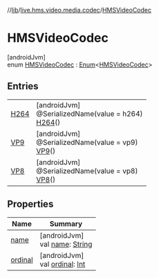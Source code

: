//[lib](/api-reference/android/v2/home/content)/[live.hms.video.media.codec](../index)/[HMSVideoCodec](index)

# HMSVideoCodec

[androidJvm]\
enum [HMSVideoCodec](index) : [Enum](https://kotlinlang.org/api/latest/jvm/stdlib/kotlin/-enum/index.html)<[HMSVideoCodec](index)>

## Entries

|                     |                                                                            |
| ------------------- | -------------------------------------------------------------------------- |
| [H264](-h264/index) | [androidJvm]<br />@SerializedName(value = h264)<br />[H264](-h264/index)() |
| [VP9](-v-p9/index)  | [androidJvm]<br />@SerializedName(value = vp9)<br />[VP9](-v-p9/index)()   |
| [VP8](-v-p8/index)  | [androidJvm]<br />@SerializedName(value = vp8)<br />[VP8](-v-p8/index)()   |

## Properties

| Name                                                    | Summary                                                                                                                                                    |
| ------------------------------------------------------- | ---------------------------------------------------------------------------------------------------------------------------------------------------------- |
| [name](index#-96051180%2FProperties%2F-1973928616)      | [androidJvm]<br />val [name](index#-96051180%2FProperties%2F-1973928616): [String](https://kotlinlang.org/api/latest/jvm/stdlib/kotlin/-string/index.html) |
| [ordinal](index#-1538154838%2FProperties%2F-1973928616) | [androidJvm]<br />val [ordinal](index#-1538154838%2FProperties%2F-1973928616): [Int](https://kotlinlang.org/api/latest/jvm/stdlib/kotlin/-int/index.html)  |
